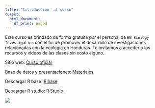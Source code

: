 ---
title: "Introducción  al curso"
output:
  html_document:
    df_print: paged
---

Este curso es brindado de forma gratuita por el personal de `HN Biology Investigation` con el fin de promover el desarrollo de investigaciones relacionadas con la ecología en Honduras. Te invitamos a acceder a los recursos y videos de las clases sin costo alguno.

Sitio web: [Curso oficial](https://www.hnbiology.org/analisisestadisticoecologia)

Base de datos y presentaciones: [Materiales](https://drive.google.com/drive/folders/11VIzUGC6mDW-RJh-nMOAoIXZmg4rnsTF?usp=sharing)

Descargar R base: [R base](https://cran.r-project.org/bin/windows/base/)

Descargar R studio: [R Studio](https://posit.co/download/rstudio-desktop/)

![](imagenes/HNBI2_LOGO.jpg)